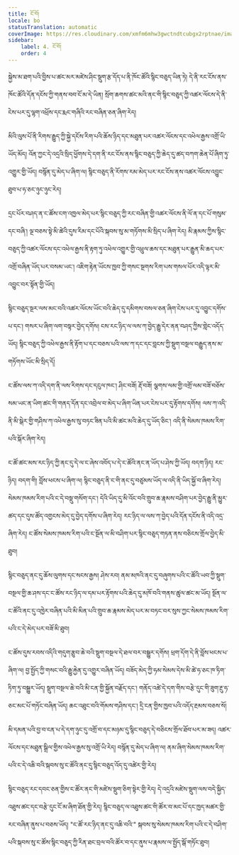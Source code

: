 ```yaml
---
title: ངོ་བོ།
locale: bo
statusTranslation: automatic
coverImage: https://res.cloudinary.com/xmfm6mhw3gwctndtcubgx2rptnae/image/upload/v1740468922/small_cover_tratado_de_psicologia_revolucionaria_a4c0dca4e0.webp
sidebar:
    label: 4. ངོ་བོ།
    order: 4
---
```

སྐྱེས་མ་ཐག་པའི་བྱིས་པ་ཚང་མར་མཛེས་ཤིང་སྡུག་རྩ་དོད་པ་ནི་ཁོང་ཚོའི་སྙིང་བཅུད་ཡིན་ཏེ། དེ་ནི་རང་ངོས་ནས་ཁོང་ཚོའི་དོན་དངོས་ཀྱི་གནས་བབ་ངོ་མ་དེ་ཡིན། སྲོག་ཆགས་ཚང་མའི་ནང་གི་སྙིང་བཅུད་ཀྱི་འཚར་ལོངས་དེ་ནི་ངེས་པར་དུ་ལྷག་འཕྲོས་དང་རྨང་གཞིའི་རང་བཞིན་ཅན་ཞིག་རེད།

མིའི་ལུས་པོ་ནི་རིགས་རྒྱུད་ཀྱི་སྐྱེ་དངོས་རིག་པའི་ཆོས་ཉིད་དང་མཐུན་པར་འཚར་ལོངས་དང་འཕེལ་རྒྱས་འགྲོ་ཡི་ཡོད་མོད། འོན་ཀྱང་དེ་འདྲའི་སྲིད་ཕྱོགས་དེ་དག་ནི་རང་ངོས་ནས་སྙིང་བཅུད་ཀྱི་ཆེད་དུ་ཚད་བཀག་ཆེན་པོ་ཞིག་ཏུ་འགྱུར་གྱི་ཡོད། བསྙོན་དུ་མེད་པ་ཞིག་ལ། སྙིང་བཅུད་ནི་རོགས་རམ་མེད་པར་རང་ངོས་ནས་འཚར་ལོངས་འབྱུང་ཐུབ་པ་ཧ་ཅང་ཉུང་ཉུང་རེད།

དྲང་པོར་བཤད་ན་ང་ཚོས་ངག་འཁྱལ་མེད་པར་སྙིང་བཅུད་ཀྱི་རང་བཞིན་གྱི་འཚར་ལོངས་ནི་ལོ་ན་དང་པོ་གསུམ་དང་བཞི་། ལྔ་བཅས་སྟེ་མི་ཚེའི་དུས་རིམ་དང་པོའི་སྐབས་སུ་མ་གཏོགས་མི་སྲིད་པ་ཞིག་རེད། མི་རྣམས་ཀྱིས་སྙིང་བཅུད་ཀྱི་འཚར་ལོངས་དང་འཕེལ་རྒྱས་ནི་རྟག་ཏུ་འཕེལ་འགྱུར་གྱི་འཕྲུལ་ཆས་དང་མཐུན་པར་རྒྱུན་མི་ཆད་པར་འགྲོ་བཞིན་ཡོད་པར་བསམ་ཡང་། འཇིག་རྟེན་ཡོངས་ཁྱབ་ཀྱི་གསང་སྔགས་རིག་པས་གསལ་པོར་འདི་ལྟར་མི་འབྱུང་བར་སྟོན་གྱི་ཡོད།

སྙིང་བཅུད་སྔར་ལས་མང་བའི་འཚར་ལོངས་ཡོང་བའི་ཆེད་དུ་དམིགས་བསལ་ཅན་ཞིག་ངེས་པར་དུ་འབྱུང་དགོས་པ་དང་། གསར་པ་ཞིག་ལག་བསྟར་བྱེད་དགོས། ངས་རང་ཉིད་ལ་ལས་ཀ་བྱེད་རྒྱུ་དེར་ནན་བཤད་ཀྱིས་གླེང་འདོད་ཡོད། སྙིང་བཅུད་ཀྱི་འཕེལ་རྒྱས་ནི་རྟོག་པ་དང་བཅས་པའི་ལས་ཀ་དང་དང་བླངས་ཀྱི་སྡུག་བསྔལ་བརྒྱུད་ནས་མ་གཏོགས་ཡོང་མི་སྲིད་དོ།

ང་ཚོས་ལས་ཀ་འདི་དག་ནི་ལས་རིགས་དང་དངུལ་ཁང་། ཤིང་བཟོ། རྡོ་བཟོ། ལྕགས་ལམ་གྱི་འགྲོ་ལམ་བཟོ་བཅོས་སམ་ཡང་ན་ཡིག་ཚང་གི་གནད་དོན་དང་འབྲེལ་བ་མེད་པ་ཞིག་ཡིན་པར་ངེས་པར་དུ་རྟོགས་དགོས། ལས་ཀ་འདི་ནི་མི་སྒེར་གྱི་གཤིས་ཀ་འཕེལ་རྒྱས་སུ་བཏང་ཟིན་པའི་མི་ཚང་མའི་ཆེད་དུ་ཡོད་ཅིང་། འདི་ནི་སེམས་ཁམས་རིག་པའི་སྐོར་ཞིག་རེད།

ང་ཚོ་ཚང་མས་རང་ཉིད་ཀྱི་ནང་དུ་དེ་ལ་ང་ཞེས་འབོད་པ་དེ་ང་ཚོའི་ནང་ན་ཡོད་པ་ཤེས་ཀྱི་ཡོད། བདག་ཉིད། རང་ཉིད། བདག་གི། བློས་ཕངས་པ་ཞིག་ལ། སྙིང་བཅུད་ནི་ང་གི་ནང་དུ་བཙུམས་ཡོད་ལ་འདི་ནི་ཡིད་སྐྱོ་བ་ཞིག་རེད། སེམས་ཁམས་རིག་པའི་ང་དེ་བསྡུ་གསོག་དང་། དེའི་ཡིད་དུ་མི་འོང་བའི་གྲུབ་ཆ་རྣམས་བཤིག་པར་བྱེད་རྒྱུ་ནི་མྱུར་ཚད་དང་དུས་ཚོད་འགྱངས་མེད་དུ་བྱེད་དགོས་པ་ཞིག་རེད། རང་ཉིད་ལ་ལས་ཀ་བྱེད་པའི་དོན་དངོས་ནི་འདི་འདྲ་ཞིག་རེད། ང་ཚོས་སེམས་ཁམས་རིག་པའི་ང་སྔོན་ལ་མི་བཤིག་པར་སྙིང་བཅུད་གཏན་ནས་བཅིངས་གྲོལ་བྱེད་མི་ཐུབ།

སྙིང་བཅུད་ནང་དུ་ཆོས་ལུགས་དང་སངས་རྒྱས། ཤེས་རབ། ནམ་མཁའི་ནང་དུ་བཞུགས་པའི་ང་ཚོའི་ཡབ་ཀྱི་སྡུག་བསྔལ་གྱི་ཆ་ཤས་དང་ང་ཚོས་རང་ཉིད་ལ་དམ་པར་རྟོགས་པའི་ཆེད་དུ་མཁོ་བའི་གནས་ཚུལ་ཚང་མ་ཡོད། སྔོན་ལ་ང་ཚོའི་ནང་དུ་འཁྱེར་བཞིན་པའི་མི་མིན་པའི་གྲུབ་ཆ་རྣམས་མེད་པར་མ་བཏང་བར་སུས་ཀྱང་སེམས་ཁམས་རིག་པའི་ང་དེ་མེད་པར་བཟོ་མི་ཐུབ།

ང་ཚོས་དུས་རབས་འདིའི་གདུག་རྩུབ་ཆེ་བའི་སྡུག་བསྔལ་དེ་ཐལ་བར་བསྒྱུར་དགོས། ཕྲག་དོག་དེ་ནི་བློས་ཕངས་པ་ཞིག་ལ། བྱ་སྤྱོད་ཀྱི་གསང་བའི་རྒྱུ་རྐྱེན་དུ་འགྱུར་བཞིན་ཡོད། བཟོད་མེད་ཀྱི་ཧམ་སེམས་དེས་མི་ཚེ་ཧ་ཅང་ཁ་ཏིག་ཏིག་ཏུ་བསྒྱུར་ཡོད། སྡུག་བསྔལ་ཆེ་བའི་མི་ངན་གྱི་སྐྱོན་བརྗོད་དང་། གནོད་འཚེ་དེ་དག་གིས་བརྩེ་དུང་གི་ཟུག་རྔུ་ཧ་ཅང་མང་པོ་གཏོང་བཞིན་ཡོད། ཆང་འཐུང་བའི་གོམས་གཤིས་དང་། དྲི་ངན་གྱིས་ཁྱབ་པའི་འདོད་རྔམས་བཅས་སོ།

མི་དམན་པའི་བྱ་བ་ངན་པ་དེ་དག་ཉུང་དུ་འགྲོ་བ་དང་མཉམ་དུ་སྙིང་བཅུད་དེ་བཅིངས་གྲོལ་ཐོབ་པར་མ་ཟད། འཚར་ལོངས་དང་མཐུན་སྒྲིལ་གྱིས་འཕེལ་རྒྱས་སུ་འགྲོ་ཡི་རེད། བསྙོན་དུ་མེད་པ་ཞིག་ལ། ནམ་ཞིག་སེམས་ཁམས་རིག་པའི་ང་དེ་འཆི་བའི་སྐབས་སུ་ང་ཚོའི་ནང་དུ་སྙིང་བཅུད་འོད་དུ་འཚེར་གྱི་རེད།

སྙིང་བཅུད་རང་དབང་ཅན་གྱིས་ང་ཚོར་ནང་གི་མཛེས་སྡུག་ཅིག་སྟེར་གྱི་རེད། དེ་འདྲའི་མཛེས་སྡུག་ལས་བདེ་སྐྱིད་འཐུས་ཚང་དང་བརྩེ་དུང་ངོ་མ་ཞིག་ཐོན་གྱི་རེད། སྙིང་བཅུད་ལ་འཐུས་ཚང་གི་ཚོར་བ་མང་པོ་དང་ཁྱད་མཚར་གྱི་རང་བཞིན་ནུས་པ་བཅས་ཡོད། "ང་ཚོ་རང་ཉིད་ནང་དུ་འཆི་བའི་" སྐབས་སུ་སེམས་ཁམས་རིག་པའི་ང་དེ་བཤིག་པའི་སྐབས་སུ་ང་ཚོས་སྙིང་བཅུད་ཀྱི་རིན་ཐང་བྲལ་བའི་ཚོར་བ་དང་ནུས་པ་རྣམས་ལ་སྤྱོད་སྒོ་གཏོང་ཐུབ།

